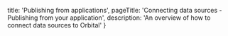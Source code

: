   title: 'Publishing from applications',
  pageTitle: 'Connecting data sources - Publishing from your application',
  description: 'An overview of how to connect data sources to Orbital'
}

<UnderConstruction/>

